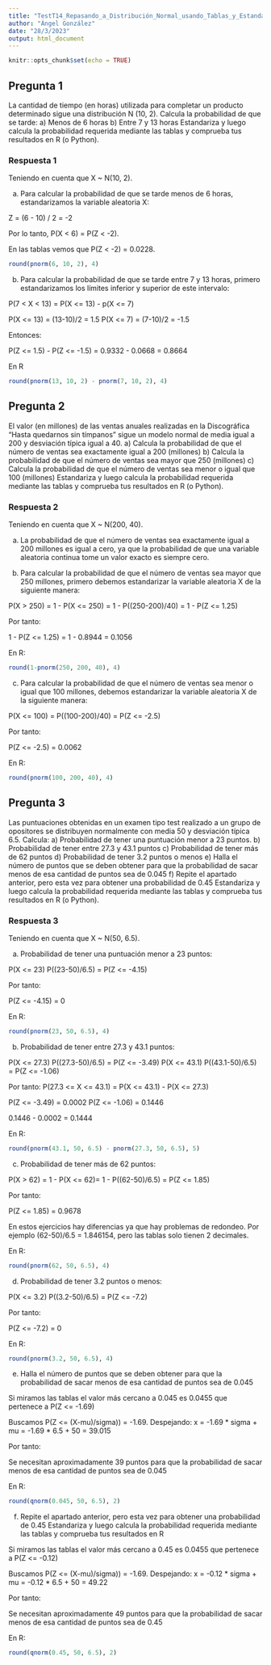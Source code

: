 ```yaml
---
title: "TestT14_Repasando_a_Distribución_Normal_usando_Tablas_y_Estandarizando"
author: "Ángel González"
date: "28/3/2023"
output: html_document
---
```


```r
knitr::opts_chunk$set(echo = TRUE)
```

## Pregunta 1
La cantidad de tiempo (en horas) utilizada para completar un producto determinado sigue una distribución
N (10, 2). Calcula la probabilidad de que se tarde:
a) Menos de 6 horas
b) Entre 7 y 13 horas
Estandariza y luego calcula la probabilidad requerida mediante las tablas y comprueba tus resultados en R
(o Python).

### Respuesta 1

Teniendo en cuenta que X ~ N(10, 2).

a) Para calcular la probabilidad de que se tarde menos de 6 horas, estandarizamos la variable aleatoria X:

  Z = (6 - 10) / 2 = -2
  
Por lo tanto, P(X < 6) = P(Z < -2). 

En las tablas vemos que P(Z < -2) = 0.0228.

```r
round(pnorm(6, 10, 2), 4)
```


b) Para calcular la probabilidad de que se tarde entre 7 y 13 horas, primero estandarizamos los límites inferior y superior de este intervalo:

P(7 < X < 13) = P(X <= 13) - p(X <= 7)

P(X <= 13) = (13-10)/2 = 1.5 
P(X <= 7) = (7-10)/2 = -1.5

Entonces:

P(Z <= 1.5) - P(Z <= -1.5) = 0.9332 - 0.0668 = 0.8664

En R

```r
round(pnorm(13, 10, 2) - pnorm(7, 10, 2), 4)
```


## Pregunta 2
El valor (en millones) de las ventas anuales realizadas en la Discográfica “Hasta quedarnos sin tímpanos”
sigue un modelo normal de media igual a 200 y desviación típica igual a 40.
a) Calcula la probabilidad de que el número de ventas sea exactamente igual a 200 (millones)
b) Calcula la probabilidad de que el número de ventas sea mayor que 250 (millones)
c) Calcula la probabilidad de que el número de ventas sea menor o igual que 100 (millones)
Estandariza y luego calcula la probabilidad requerida mediante las tablas y comprueba tus resultados en R
(o Python).

### Respuesta 2

Teniendo en cuenta que X ~ N(200, 40).

a) La probabilidad de que el número de ventas sea exactamente igual a 200 millones es igual a cero, ya que la probabilidad de que una variable aleatoria continua tome un valor exacto es siempre cero.

b) Para calcular la probabilidad de que el número de ventas sea mayor que 250 millones, primero debemos estandarizar la variable aleatoria X de la siguiente manera:

P(X > 250) = 1 - P(X <= 250) = 1 - P((250-200)/40) = 1 - P(Z <= 1.25)

Por tanto:

1 - P(Z <= 1.25) = 1 - 0.8944 = 0.1056

En R:
```r
round(1-pnorm(250, 200, 40), 4)
```

c) Para calcular la probabilidad de que el número de ventas sea menor o igual que 100 millones, debemos estandarizar la variable aleatoria X de la siguiente manera:

P(X <= 100) = P((100-200)/40) = P(Z <= -2.5)

Por tanto:

P(Z <= -2.5) = 0.0062

En R:
```r
round(pnorm(100, 200, 40), 4)
```

## Pregunta 3
Las puntuaciones obtenidas en un examen tipo test realizado a un grupo de opositores se distribuyen normalmente con media 50 y desviación típica 6.5. Calcula:
a) Probabilidad de tener una puntuación menor a 23 puntos.
b) Probabilidad de tener entre 27.3 y 43.1 puntos
c) Probabilidad de tener más de 62 puntos
d) Probabilidad de tener 3.2 puntos o menos
e) Halla el número de puntos que se deben obtener para que la probabilidad de sacar menos de esa
cantidad de puntos sea de 0.045
f) Repite el apartado anterior, pero esta vez para obtener una probabilidad de 0.45
Estandariza y luego calcula la probabilidad requerida mediante las tablas y comprueba tus resultados en R
(o Python).

### Respuesta 3

Teniendo en cuenta que X ~ N(50, 6.5).

a) Probabilidad de tener una puntuación menor a 23 puntos:

P(X <= 23) P((23-50)/6.5) = P(Z <= -4.15)

Por tanto:

P(Z <= -4.15) = 0

En R:
```r
round(pnorm(23, 50, 6.5), 4)
```
b) Probabilidad de tener entre 27.3 y 43.1 puntos:

P(X <= 27.3) P((27.3-50)/6.5) = P(Z <= -3.49)
P(X <= 43.1) P((43.1-50)/6.5) = P(Z <= -1.06)

Por tanto:
P(27.3 <= X <= 43.1) = P(X <= 43.1) - P(X <= 27.3)

P(Z <= -3.49) = 0.0002
P(Z <= -1.06) = 0.1446

0.1446 - 0.0002 = 0.1444

En R:
```r
round(pnorm(43.1, 50, 6.5) - pnorm(27.3, 50, 6.5), 5)
```
c) Probabilidad de tener más de 62 puntos:

P(X > 62) = 1 - P(X <= 62)= 1 - P((62-50)/6.5) = P(Z <= 1.85)

Por tanto:

P(Z <= 1.85) = 0.9678 

En estos ejercicios hay diferencias ya que hay problemas de redondeo. Por ejemplo (62-50)/6.5 = 1.846154, pero las tablas solo tienen 2 decimales.

En R:
```r
round(pnorm(62, 50, 6.5), 4)
```
d) Probabilidad de tener 3.2 puntos o menos:

P(X <= 3.2) P((3.2-50)/6.5) = P(Z <= -7.2)

Por tanto:

P(Z <= -7.2) = 0

En R:
```r
round(pnorm(3.2, 50, 6.5), 4)
```

e) Halla el número de puntos que se deben obtener para que la probabilidad de sacar menos de esa
cantidad de puntos sea de 0.045

Si miramos las tablas el valor más cercano a 0.045 es 0.0455 que pertenece a P(Z <= -1.69)

Buscamos P(Z <= (X-mu)/sigma)) = -1.69. Despejando:
x = -1.69 * sigma + mu = -1.69 * 6.5 + 50 = 39.015

Por tanto:

Se necesitan aproximadamente 39 puntos para que la probabilidad de sacar menos de esa cantidad de puntos sea de 0.045

En R:
```r
round(qnorm(0.045, 50, 6.5), 2)
```

f) Repite el apartado anterior, pero esta vez para obtener una probabilidad de 0.45
Estandariza y luego calcula la probabilidad requerida mediante las tablas y comprueba tus resultados en R

Si miramos las tablas el valor más cercano a 0.45 es 0.0455 que pertenece a P(Z <= -0.12)

Buscamos P(Z <= (X-mu)/sigma)) = -1.69. Despejando:
x = -0.12 * sigma + mu = -0.12 * 6.5 + 50 = 49.22

Por tanto:

Se necesitan aproximadamente 49 puntos para que la probabilidad de sacar menos de esa cantidad de puntos sea de 0.45

En R:
```r
round(qnorm(0.45, 50, 6.5), 2)
```